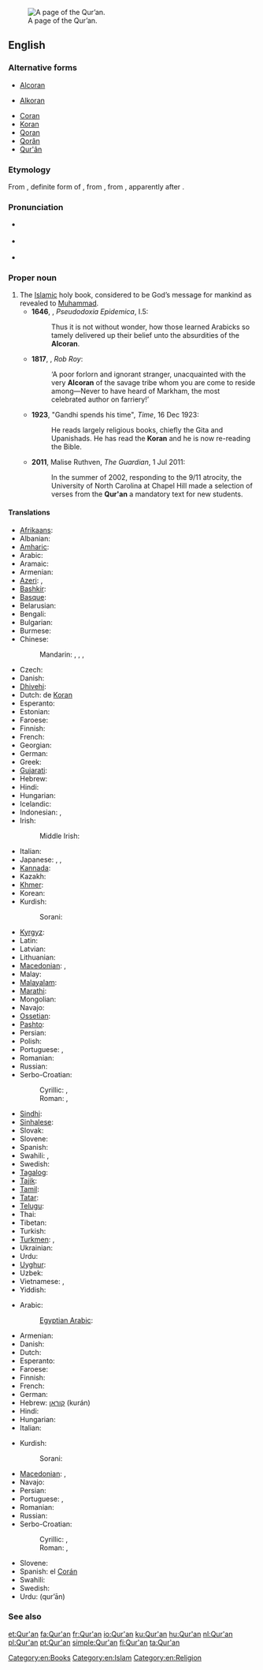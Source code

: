 [[Image:AndalusQuran.JPG|thumb|right|A page of the Qur’an.]]
==English==

===Alternative forms===
* {{italbrac|obsolete}} [[Alcoran]]
* {{italbrac|obsolete}} [[Alkoran]]
* [[Coran]]
* [[Koran]]
* [[Qoran]]
* [[Qorân]]
* [[Qur'ân]]

===Etymology===
From {{etyl|ar}} {{term|القرآن|القُرْآن|tr=al-qur’ān|lang=ar}}, definite form of {{term|قرآن||recitation|tr=qur'ān|lang=ar}}, from {{term|قراءة||reading, recitation|lang=ar|tr=qirā’a}}, from {{term|قرأ||to declaim, to recite|lang=ar|tr=qará’a}}, apparently after {{etyl|syc}} {{term|ܩܪܝܢܐ||reading; scripture|lang=syc|sc=Syrc|tr=qeriānā}}.

===Pronunciation===
* {{a|UK}} {{IPA|/kəˈɹɑːn/}}
* {{a|US}} {{IPA|/kəˈɹɑn/|/kəˈɹæn/|/koʊˈɹæn/|/kɔˈɹɑn/}}
* {{rhymes|ɑn}}

===Proper noun===
{{head|en|proper noun|plural|Qur'ans}}

# The [[Islamic]] holy book, considered to be God’s message for mankind as revealed to [[Muhammad]].
#* '''1646''', {{w|Thomas Browne}}, ''Pseudodoxia Epidemica'', I.5:
#*: Thus it is not without wonder, how those learned Arabicks so tamely delivered up their belief unto the absurdities of the '''Alcoran'''.
#* '''1817''', {{w|Walter Scott}}, ''Rob Roy'':
#*:‘A poor forlorn and ignorant stranger, unacquainted with the very '''Alcoran''' of the savage tribe whom you are come to reside among—Never to have heard of Markham, the most celebrated author on farriery!’
#* '''1923''', "Gandhi spends his time", ''Time'', 16 Dec 1923:
#*: He reads largely religious books, chiefly the Gita and Upanishads. He has read the '''Koran''' and he is now re-reading the Bible.
#* '''2011''', Malise Ruthven, ''The Guardian'', 1 Jul 2011:
#*: In the summer of 2002, responding to the 9/11 atrocity, the University of North Carolina at Chapel Hill made a selection of verses from the '''Qur'an''' a mandatory text for new students.

====Translations====
{{trans-top|the Islamic holy book}}
* [[Afrikaans]]: {{t|af|Koran}}
* Albanian: {{t|sq|Kur'ani|xs=Albanian}}
* [[Amharic]]: {{t|am|ቁርአን|sc=Ethi}}
* Arabic: {{t+|ar|القرآن|m|tr=al-qurʾān}}
* Aramaic: {{tø|arc|ܩܘܪܐܢ|tr=qurʔan|sc=Hebr}}
* Armenian: {{t-|hy|Ղուրան|tr=Ġuran}}
* [[Azeri]]: {{t-|az|Qur’an|xs=Azeri}}, {{t|az|Гур’ан|sc=Cyrl|xs=Azeri}}
* [[Bashkir]]: {{tø|ba|Ҡөръән|tr=Qör'än|sc=Cyrl}}
* [[Basque]]: {{t-|eu|Koran|xs=Basque}}
* Belarusian: {{t|be|Каран|m|tr=Karán|xs=Belarusian}}
* Bengali: {{t-|bn|কুরআন|tr=kur'ān|sc=Beng|xs=Bengali}}
* Bulgarian: {{t-|bg|Коран|m|tr=Korán}}
* Burmese: {{t|my|ကိုရမ်ကျမ်း|tr=korankyan:|sc=Mymr|xs=Burmese}}
* Chinese:
*: Mandarin: {{t-|cmn|古蘭經|sc=Hani}},  {{t-|cmn|古兰经|tr=gǔlán-jīng|sc=Hani}},  {{t|cmn|可蘭經|sc=Hani}},  {{t|cmn|可兰经|tr=kělán-jīng|sc=Hani}}
* Czech: {{t-|cs|Korán|m}}
* Danish: {{t|da|Koranen|c}}
* [[Dhivehi]]: {{t|dv|ކީރިތި ޤުރުއާން|sc=Thaa}}
* Dutch: de [[Koran]] {{m}}
* Esperanto: {{t-|eo|Korano|xs=Esperanto}}
* Estonian: {{t|et|Koraan}}
* Faroese: {{t-|fo|Koranin|f|xs=Faroese}}
* Finnish: {{t+|fi|Koraani}}
* French: {{t+|fr|Coran|m|alt=le Coran}}
* Georgian: {{t|ka|ყურანი|tr=qʼurani|sc=Geor|xs=Georgian}}
* German: {{t+|de|Koran|m}}
* Greek: {{t|el|Κοράνιο|m|tr=Koránio}}
* [[Gujarati]]: {{t|gu|કુરાન|tr=kurān|sc=Gujr}}
* Hebrew: {{t|he|קוראן|m|tr=ha-kurán|alt=הקוראן}}
* Hindi: {{t-|hi|क़ुरान|m|tr=qurān|xs=Hindi}}
* Hungarian: {{t+|hu|Korán}}
* Icelandic: {{t|is|Kóran}}
* Indonesian: {{t|id|Al-Qur'an|xs=Indonesian}}, {{t|id|Al Qur'an|xs=Indonesian}}
* Irish:
*: Middle Irish: {{tø|mga|Acurón|m}}
* Italian: {{t-|it|corano|m}}
* Japanese: {{t|ja|クルアーン|tr=kuruān}},  {{t|ja|コラーン |tr=korān}},  {{t|ja|コーラン|tr=kōran}}
* [[Kannada]]: {{t|kn|ಖುರಾನ್|tr=khurān|sc=Knda}}
* Kazakh: {{t-|kk|Құран|tr=Quran|sc=Cyrl|xs=Kazakh}}
* [[Khmer]]: {{t|km|កូរ៉ាន|tr=kooraan|sc=Khmr}}
* Korean: {{t|ko|꾸란|tr=kkuran|sc=Hang}}
* Kurdish:
*: Sorani: {{t|ku|قرعان|tr=Qur'an|sc=ku-Arab}}
{{trans-mid}}
* [[Kyrgyz]]: {{t-|ky|Куран|tr=Kurán|sc=Cyrl|xs=Kyrgyz}}
* Latin: {{t|la|Alcoranus|m}}
* Latvian: {{t|lv|Korāns|m}}
* Lithuanian: {{t|lt|Koranas|m}}
* [[Macedonian]]: {{t-|mk|Куран|m|tr=Kúran}},  {{t-|mk|Коран|m|tr=Kòran}}
* Malay: {{t|ms|Al-Quran|xs=Malay}}
* [[Malayalam]]: {{t|ml|ഖുര്‍ആന്‍|tr=khur'ān|sc=Mlym}}
* [[Marathi]]: {{t|mr|कुराण|tr=kurāṇ|sc=Deva}}
* Mongolian: {{t-|mn|Коран|tr=Korán|sc=Cyrl|xs=Mongolian}}
* Navajo: {{tø|nv|Kʼowʼan}}
* [[Ossetian]]: {{tø|os|Хъуыран|sc=Cyrl}}
* [[Pashto]]: {{t|ps|قرآن|tr=Qur’ān|sc=ps-Arab}}
* Persian: {{t+|fa|قرآن|tr=Qor'ân|xs=Persian}}
* Polish: {{t+|pl|Koran|m}}
* Portuguese: {{t+|pt|Corão|m}}, {{t|pt|Alcorão|m}}
* Romanian: {{t|ro|Coranul|m}}
* Russian: {{t+|ru|Коран|m|tr=Korán}}
* Serbo-Croatian:
*: Cyrillic: {{t|sh|Куран|m|sc=Cyrl|xs=Serbo-Croatian}}, {{t|sh|Кур’ан|m|sc=Cyrl|xs=Serbo-Croatian}}
*: Roman: {{t|sh|Kuran|m|alt=Kùrān|xs=Serbo-Croatian}}, {{t|sh|Kur'an|m|xs=Serbo-Croatian}}
* [[Sindhi]]: {{t|sd|قرآن|sc=sd-Arab}}
* [[Sinhalese]]: {{t|si|කුරාන්|sc=Sinh|xs=Sinhalese}}
* Slovak: {{t-|sk|Korán|m}}
* Slovene: {{t+|sl|Koran|m}}
* Spanish: {{t+|es|Corán|m|alt=el Corán}}
* Swahili: {{t|sw|Kurhan|xs=Swahili}},  {{t+|sw|msahafu|xs=Swahili}}
* Swedish: {{t|sv|koranen}}
* [[Tagalog]]: {{t|tl|Qur'an}}
* [[Tajik]]: {{t|tg|Қуръон|tr=Qur'on|sc=Cyrl|xs=Tajik}}
* [[Tamil]]: {{t|ta|திருக்குர்ஆன்|tr=tirukkur'āṉ|sc=Taml}}
* [[Tatar]]: {{t|tt|Көръән|tr=Qör’än|sc=Cyrl|xs=Tatar}}
* [[Telugu]]: {{t|te|ఖోరాన్|tr=khōrān|sc=Telu}}
* Thai: {{t|th|กุรอานแห่ง|tr=gù-raan hàeng}}
* Tibetan: {{t|bo|ཁུ་རན་གསུང་རབ|alt=ཁུ་རན་གསུང་རབ།|sc=Tibt}}
* Turkish: {{t+|tr|Kur'an}}
* [[Turkmen]]: {{t|tk|Gurhan|xs=Turkmen}}, {{t|tk|Гурхан|sc=Cyrl|xs=Turkmen}}
* Ukrainian: {{t-|uk|Коран|m|tr=Korán|xs=Ukrainian}}
* Urdu: {{t-|ur|قرآن|m|tr=qur’ān|xs=Urdu}}
* [[Uyghur]]: {{t|ug|قۇرئان|sc=ug-Arab}}
* Uzbek: {{t|uz|Qurʼon|xs=Uzbek}}
* Vietnamese: {{t|vi|kinh Qur’an|xs=Vietnamese}}, {{t|vi|kinh Koran|xs=Vietnamese}}
* Yiddish: {{t|yi|קאראן|sc=Hebr|xs=Yiddish}}
{{trans-bottom}}

{{trans-top|A copy of the Qur'an}}
* Arabic: {{t+|ar|القرآن|m|tr=al-qurʾān}}
*: [[Egyptian Arabic]]: {{tø|arz|القرآن|m|tr=el-qurʾān|sc=Arab}}
* Armenian: {{t-|hy|Ղուրան|tr=Ġuran}}
* Danish: {{t-|da|Koran|c}}
* Dutch: {{t+|nl|koran|m}}
* Esperanto: {{t-|eo|Korano|xs=Esperanto}}
* Faroese: {{t-|fo|koran|f|xs=Faroese}}
* Finnish: {{t+|fi|Koraani}}
* French: {{t+|fr|coran|m}}
* German: {{t+|de|Koran|m}}
* Hebrew: [[קוראן]] (kurán)
* Hindi: {{t-|hi|क़ुरान|tr=qurān|xs=Hindi}}
* Hungarian: {{t+|hu|Korán}}
* Italian: {{t-|it|corano|m}}
{{trans-mid}}
* Kurdish:
*: Sorani: {{ku-Arab|[[قرعان]]}}
* [[Macedonian]]: {{t-|mk|Куран|m|tr=Kúran}},  {{t-|mk|Коран|m|tr=Kòran}}
* Navajo: {{tø|nv|Kʼowʼan}}
* Persian: {{t+|fa|قرآن|tr=Qor'ân|xs=Persian}}
* Portuguese: {{t+|pt|Alcorão|m}}, {{t+|pt|Corão|m}}
* Romanian: {{t+|ro|Coran}}
* Russian: {{t+|ru|Коран|m|tr=Korán}}
* Serbo-Croatian:
*: Cyrillic: {{t|sh|Куран|m|sc=Cyrl|xs=Serbo-Croatian}}, {{t|sh|Кур’ан|m|sc=Cyrl|xs=Serbo-Croatian}}
*: Roman: {{t|sh|Kuran|m|alt=Kùrān|xs=Serbo-Croatian}}, {{t|sh|Kur'an|m|xs=Serbo-Croatian}}
* Slovene: {{t+|sl|Koran|m}}
* Spanish: el [[Corán]] {{m}}
* Swahili: {{t|sw|Kurhan|xs=Swahili}}
* Swedish: {{t-|sv|koran|c}}
* Urdu: {{ur-Arab|[[قرآن]]}} (qur’ān)
{{trans-bottom}}

===See also===
{{projectlinks
|wikipedia
|Wikiquote
|Wikisource
}}

[[Category:en:Books]]
[[Category:en:Islam]]
[[Category:en:Religion]]

[[et:Qur'an]]
[[fa:Qur'an]]
[[fr:Qur'an]]
[[io:Qur'an]]
[[ku:Qur'an]]
[[hu:Qur'an]]
[[nl:Qur'an]]
[[pl:Qur'an]]
[[pt:Qur'an]]
[[simple:Qur'an]]
[[fi:Qur'an]]
[[ta:Qur'an]]